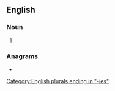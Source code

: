 ==English==

===Noun===
{{head|en|noun plural form}}

# {{plural of|realty|lang=en}}

===Anagrams===
* {{anagrams|en|a=aeeilrst|Aleister|ateliers|e-tailers|earliest|etailers|laterise|leariest}}

[[Category:English plurals ending in "-ies"]]